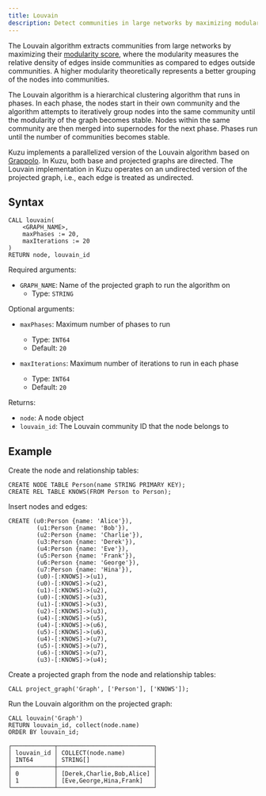 ```yaml
---
title: Louvain
description: Detect communities in large networks by maximizing modularity score using the hierarchical Louvain algorithm.
---
```


The Louvain algorithm extracts communities from large networks by maximizing their
[modularity score](https://en.wikipedia.org/wiki/Louvain_method#Modularity),
where the modularity measures the relative density of edges inside communities
as compared to edges outside communities. A higher modularity theoretically
represents a better grouping of the nodes into communities.

The Louvain algorithm is a hierarchical clustering algorithm that runs in
phases. In each phase, the nodes start in their own community and the algorithm
attempts to iteratively group nodes into the same community until the modularity
of the graph becomes stable. Nodes within the same community are then merged
into supernodes for the next phase. Phases run until the number of communities
becomes stable.

Kuzu implements a parallelized version of the Louvain algorithm based on [Grappolo](https://hpc.pnl.gov/people/hala/grappolo.html).
In Kuzu, both base and projected graphs are directed. The Louvain implementation in Kuzu operates on
an undirected version of the projected graph, i.e., each edge is treated as undirected.

## Syntax

```cypher
CALL louvain(
    <GRAPH_NAME>,
    maxPhases := 20,
    maxIterations := 20
)
RETURN node, louvain_id
```

Required arguments:

- `GRAPH_NAME`: Name of the projected graph to run the algorithm on
    - Type: `STRING`

Optional arguments:

- `maxPhases`: Maximum number of phases to run
    - Type: `INT64`
    - Default: `20`

- `maxIterations`: Maximum number of iterations to run in each phase
    - Type: `INT64`
    - Default: `20`

Returns:

- `node`: A node object
- `louvain_id`: The Louvain community ID that the node belongs to

## Example

Create the node and relationship tables:

```cypher
CREATE NODE TABLE Person(name STRING PRIMARY KEY);
CREATE REL TABLE KNOWS(FROM Person to Person);
```

Insert nodes and edges:

```cypher
CREATE (u0:Person {name: 'Alice'}),
        (u1:Person {name: 'Bob'}),
        (u2:Person {name: 'Charlie'}),
        (u3:Person {name: 'Derek'}),
        (u4:Person {name: 'Eve'}),
        (u5:Person {name: 'Frank'}),
        (u6:Person {name: 'George'}),
        (u7:Person {name: 'Hina'}),
        (u0)-[:KNOWS]->(u1),
        (u0)-[:KNOWS]->(u2),
        (u1)-[:KNOWS]->(u2),
        (u0)-[:KNOWS]->(u3),
        (u1)-[:KNOWS]->(u3),
        (u2)-[:KNOWS]->(u3),
        (u4)-[:KNOWS]->(u5),
        (u4)-[:KNOWS]->(u6),
        (u5)-[:KNOWS]->(u6),
        (u4)-[:KNOWS]->(u7),
        (u5)-[:KNOWS]->(u7),
        (u6)-[:KNOWS]->(u7),
        (u3)-[:KNOWS]->(u4);
```

Create a projected graph from the node and relationship tables:

```cypher
CALL project_graph('Graph', ['Person'], ['KNOWS']);
```

Run the Louvain algorithm on the projected graph:
```cypher
CALL louvain('Graph')
RETURN louvain_id, collect(node.name)
ORDER BY louvain_id;
```
```table
┌────────────┬───────────────────────────┐
│ louvain_id │ COLLECT(node.name)        │
│ INT64      │ STRING[]                  │
├────────────┼───────────────────────────┤
│ 0          │ [Derek,Charlie,Bob,Alice] │
│ 1          │ [Eve,George,Hina,Frank]   │
└────────────┴───────────────────────────┘
```
